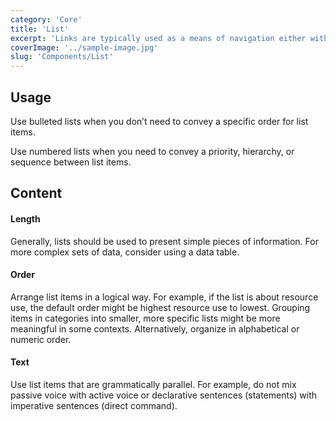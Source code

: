 ```yaml
---
category: 'Core'
title: 'List'
excerpt: 'Links are typically used as a means of navigation either within the application, to a place outside, or to a resource.'
coverImage: '../sample-image.jpg'
slug: 'Components/List'
---
```


## Usage

Use bulleted lists when you don’t need to convey a specific order for list items.

Use numbered lists when you need to convey a priority, hierarchy, or sequence between list items.

## Content

#### Length

Generally, lists should be used to present simple pieces of information. For more complex sets of data, consider using a data table.

#### Order

Arrange list items in a logical way. For example, if the list is about resource use, the default order might be highest resource use to lowest. Grouping items in categories into smaller, more specific lists might be more meaningful in some contexts. Alternatively, organize in alphabetical or numeric order.

#### Text

Use list items that are grammatically parallel. For example, do not mix passive voice with active voice or declarative sentences (statements) with imperative sentences (direct command).
